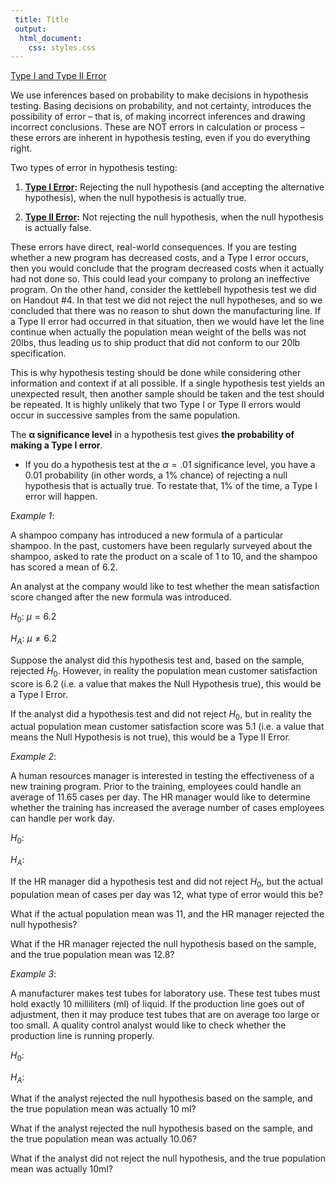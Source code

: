 ```yaml
---
 title: Title
 output:
  html_document:
    css: styles.css
---
```


[Type I and Type II Error]{.underline}

We use inferences based on probability to make decisions in hypothesis
testing. Basing decisions on probability, and not certainty, introduces
the possibility of error -- that is, of making incorrect inferences and
drawing incorrect conclusions. These are NOT errors in calculation or
process -- these errors are inherent in hypothesis testing, even if you
do everything right.

Two types of error in hypothesis testing:

1)  **[Type I Error]{.underline}:** Rejecting the null hypothesis (and
    accepting the alternative hypothesis), when the null hypothesis is
    actually true.

2)  **[Type II Error]{.underline}:** Not rejecting the null hypothesis,
    when the null hypothesis is actually false.

These errors have direct, real-world consequences. If you are testing
whether a new program has decreased costs, and a Type I error occurs,
then you would conclude that the program decreased costs when it
actually had not done so. This could lead your company to prolong an
ineffective program. On the other hand, consider the kettlebell
hypothesis test we did on Handout \#4. In that test we did not reject
the null hypotheses, and so we concluded that there was no reason to
shut down the manufacturing line. If a Type II error had occurred in
that situation, then we would have let the line continue when actually
the population mean weight of the bells was not 20lbs, thus leading us
to ship product that did not conform to our 20lb specification.

This is why hypothesis testing should be done while considering other
information and context if at all possible. If a single hypothesis test
yields an unexpected result, then another sample should be taken and the
test should be repeated. It is highly unlikely that two Type I or Type
II errors would occur in successive samples from the same population.

The **α significance level** in a hypothesis test gives **the
probability of making a Type I error**.

-   If you do a hypothesis test at the $\alpha = .01$ significance
    level, you have a 0.01 probability (in other words, a 1% chance) of
    rejecting a null hypothesis that is actually true. To restate that,
    1% of the time, a Type I error will happen.

*Example 1*:

A shampoo company has introduced a new formula of a particular shampoo.
In the past, customers have been regularly surveyed about the shampoo,
asked to rate the product on a scale of 1 to 10, and the shampoo has
scored a mean of 6.2.

An analyst at the company would like to test whether the mean
satisfaction score changed after the new formula was introduced.

$H_{0}:\ \mu = 6.2$

$H_{A}:\ \mu \neq 6.2$

Suppose the analyst did this hypothesis test and, based on the sample,
rejected $H_{0}$. However, in reality the population mean customer
satisfaction score is 6.2 (i.e. a value that makes the Null Hypothesis
true), this would be a Type I Error.

If the analyst did a hypothesis test and did not reject $H_{0}$, but in
reality the actual population mean customer satisfaction score was 5.1
(i.e. a value that means the Null Hypothesis is not true), this would be
a Type II Error.

*Example 2*:

A human resources manager is interested in testing the effectiveness of
a new training program. Prior to the training, employees could handle an
average of 11.65 cases per day. The HR manager would like to determine
whether the training has increased the average number of cases employees
can handle per work day.

$H_{0}:$

$H_{A}:$

If the HR manager did a hypothesis test and did not reject $H_{0}$, but
the actual population mean of cases per day was 12, what type of error
would this be?

What if the actual population mean was 11, and the HR manager rejected
the null hypothesis?

What if the HR manager rejected the null hypothesis based on the sample,
and the true population mean was 12.8?

*Example 3*:

A manufacturer makes test tubes for laboratory use. These test tubes
must hold exactly 10 milliliters (ml) of liquid. If the production line
goes out of adjustment, then it may produce test tubes that are on
average too large or too small. A quality control analyst would like to
check whether the production line is running properly.

$H_{0}:$

$H_{A}:$

What if the analyst rejected the null hypothesis based on the sample,
and the true population mean was actually 10 ml?

What if the analyst rejected the null hypothesis based on the sample,
and the true population mean was actually 10.06?

What if the analyst did not reject the null hypothesis, and the true
population mean was actually 10ml?
